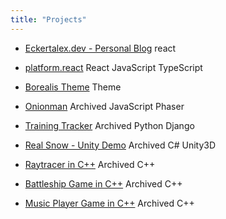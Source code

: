 ```yaml
---
title: "Projects"
---
```


- [Eckertalex.dev - Personal Blog](https://github.com/eckertalex/eckertalex.dev)
<Badge>react</Badge>

- [platform.react](https://github.com/eckertalex/platform.react)
<Badge>React</Badge> <Badge>JavaScript</Badge> <Badge>TypeScript</Badge>

- [Borealis Theme](https://github.com/eckertalex/borealis-theme)
<Badge>Theme</Badge>

- [Onionman](https://github.com/eckertalex/onionman)
<Badge>Archived</Badge> <Badge>JavaScript</Badge> <Badge>Phaser</Badge>

- [Training Tracker](https://github.com/eckertalex/training_tracker)
<Badge>Archived</Badge> <Badge>Python</Badge> <Badge>Django</Badge>

- [Real Snow - Unity Demo](https://github.com/eckertalex/real_snow)
<Badge>Archived</Badge> <Badge>C#</Badge> <Badge>Unity3D</Badge>

- [Raytracer in C++](https://github.com/eckertalex/raytracer)
<Badge>Archived</Badge> <Badge>C++</Badge>

- [Battleship Game in C++](https://github.com/eckertalex/battleship372)
<Badge>Archived</Badge> <Badge>C++</Badge>

- [Music Player Game in C++](https://github.com/eckertalex/musicplayer372)
<Badge>Archived</Badge> <Badge>C++</Badge>
